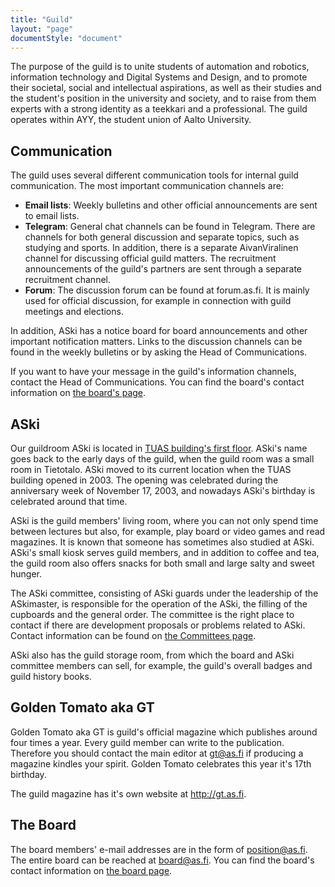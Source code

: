 ```yaml
---
title: "Guild"
layout: "page"
documentStyle: "document"
---
```


The purpose of the guild is to unite students of automation and robotics, information technology and Digital Systems and Design, and to promote their societal, social and intellectual aspirations, as well as their studies and the student's position in the university and society, and to raise from them experts with a strong identity as a teekkari and a professional. The guild operates within AYY, the student union of Aalto University.

## Communication
The guild uses several different communication tools for internal guild communication. The most important communication channels are:
- <strong>Email lists</strong>: Weekly bulletins and other official announcements are sent to email lists.
- <strong>Telegram</strong>: General chat channels can be found in Telegram. There are channels for both general discussion and separate topics, such as studying and sports. In addition, there is a separate AivanViralinen channel for discussing official guild matters. The recruitment announcements of the guild's partners are sent through a separate recruitment channel.
- <strong>Forum</strong>: The discussion forum can be found at forum.as.fi. It is mainly used for official discussion, for example in connection with guild meetings and elections.

In addition, ASki has a notice board for board announcements and other important notification matters. Links to the discussion channels can be found in the weekly bulletins or by asking the Head of Communications. 

If you want to have your message in the guild's information channels, contact the Head of Communications. You can find the board's contact information on <a target='_self' href='/en/guild/board'>the board's page</a>.

## ASki
Our guildroom ASki is located in <a target='_self' href='https://www.openstreetmap.org/#map=19/60.1873/24.81847'>TUAS building's first floor</a>. ASki's name goes back to the early days of the guild, when the guild room was a small room in Tietotalo. ASki moved to its current location when the TUAS building opened in 2003. The opening was celebrated during the anniversary week of November 17, 2003, and nowadays ASki's birthday is celebrated around that time.

ASki is the guild members' living room, where you can not only spend time between lectures but also, for example, play board or video games and read magazines. It is known that someone has sometimes also studied at ASki. ASki's small kiosk serves guild members, and in addition to coffee and tea, the guild room also offers snacks for both small and large salty and sweet hunger.

The ASki committee, consisting of ASki guards under the leadership of the ASkimaster, is responsible for the operation of the ASki, the filling of the cupboards and the general order. The committee is the right place to contact if there are development proposals or problems related to ASki. Contact information can be found on <a target='_self' href='/en/guild/officials'> the Committees page</a>.

ASki also has the guild storage room, from which the board and ASki committee members can sell, for example, the guild's overall badges and guild history books.

## Golden Tomato aka GT
Golden Tomato aka GT is guild's official magazine which publishes around four times a year. Every guild member can write to the publication. Therefore you should contact the main editor at <a href="mailto:gt@as.fi">gt@as.fi</a> if producing a magazine kindles your spirit. Golden Tomato celebrates this year it's 17th birthday.

The guild magazine has it's own website at <a href="http://gt.as.fi">http://gt.as.fi</a>.

## The Board
The board members' e-mail addresses are in the form of position@as.fi. The entire board can be reached at  <a href="mailto:board@as.fi">board@as.fi</a>. You can find the board's contact information on <a target='_self' href='/en/guild/board'>the board page</a>.